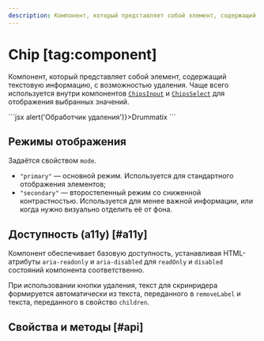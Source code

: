 ```yaml
---
description: Компонент, который представляет собой элемент, содержащий текстовую информацию, с возможностью удаления.
---
```


<Overview group="data-display">

# Chip [tag:component]

Компонент, который представляет собой элемент, содержащий текстовую информацию, с возможностью удаления.
Чаще всего используется внутри компонентов [`ChipsInput`](/components/chips-input) и [`ChipsSelect`](/components/chips-select) для
отображения выбранных значений.

</Overview>

<Playground>
  ```jsx
  <Chip onRemove={() => alert('Обработчик удаления')}>Drummatix</Chip>
  ```
</Playground>

## Режимы отображения

Задаётся свойством `mode`.

- `"primary"` — основной режим. Используется для стандартного отображения элементов;
- `"secondary"` — второстепенный режим со сниженной контрастностью. Используется для менее важной информации, или когда нужно визуально отделить её от фона.

## Доступность (a11y) [#a11y]

Компонент обеспечивает базовую доступность, устанавливая HTML-атрибуты `aria-readonly` и `aria-disabled`
для `readOnly` и `disabled` состояний компонента соответственно.

При использовании кнопки удаления, текст для скринридера формируется автоматически из текста, переданного в `removeLabel` и
текста, переданного в свойство `children`.

## Свойства и методы [#api]

<PropsTable name="ChipsInputBase/Chip/Chip" />

